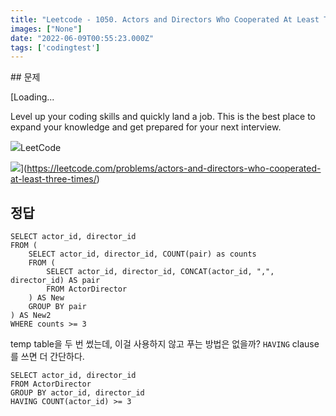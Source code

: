 ```yaml
---
title: "Leetcode - 1050. Actors and Directors Who Cooperated At Least Three Times"
images: ["None"]
date: "2022-06-09T00:55:23.000Z"
tags: ['codingtest']
---
```


<TOCInline toc={props.toc} asDisclosure />
## 문제

[Loading...

Level up your coding skills and quickly land a job. This is the best place to expand your knowledge and get prepared for your next interview.

![](https://leetcode.com/favicon-192x192.png)LeetCode

![](https://leetcode.com/static/images/LeetCode_Sharing.png)](https://leetcode.com/problems/actors-and-directors-who-cooperated-at-least-three-times/)

## 정답

```
SELECT actor_id, director_id
FROM (
    SELECT actor_id, director_id, COUNT(pair) as counts
    FROM (
        SELECT actor_id, director_id, CONCAT(actor_id, ",", director_id) AS pair
        FROM ActorDirector
    ) AS New
    GROUP BY pair
) AS New2
WHERE counts >= 3
```

temp table을 두 번 썼는데, 이걸 사용하지 않고 푸는 방법은 없을까? `HAVING` clause를 쓰면 더 간단하다.

```
SELECT actor_id, director_id
FROM ActorDirector
GROUP BY actor_id, director_id
HAVING COUNT(actor_id) >= 3
```
